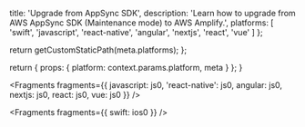 
  title: 'Upgrade from AppSync SDK',
  description:
    'Learn how to upgrade from AWS AppSync SDK (Maintenance mode) to AWS Amplify.',
  platforms: [
    'swift',
    'javascript',
    'react-native',
    'angular',
    'nextjs',
    'react',
    'vue'
  ]
};

  return getCustomStaticPath(meta.platforms);
};

  return {
    props: {
      platform: context.params.platform,
      meta
    }
  };
}


<Fragments
  fragments={{
    javascript: js0,
    'react-native': js0,
    angular: js0,
    nextjs: js0,
    react: js0,
    vue: js0
  }}
/>


<Fragments fragments={{ swift: ios0 }} />
